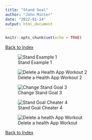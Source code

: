 ```yaml
---
title: "Stand Goal"
author: "John Minter"
date: "2022-01-14"
output: html_document
---
```


```r
knitr::opts_chunk$set(echo = TRUE)
```

[Back to Index](../README.html)

![Stand Example 1](./Stand-Example.png)

![Delete a Health App Workout 2](./Delete_a_Health_App_Workout.png)

![Change Stand Goal 3](./Change_Stand_Goal.png)

![Stand Goal Cheater 4](./Stand_Goal_Cheater_in_Action.png)

![Delete a health App Workout](./Delete_a_Health_App_Workout.png)


[Back to Index](../README.html)
